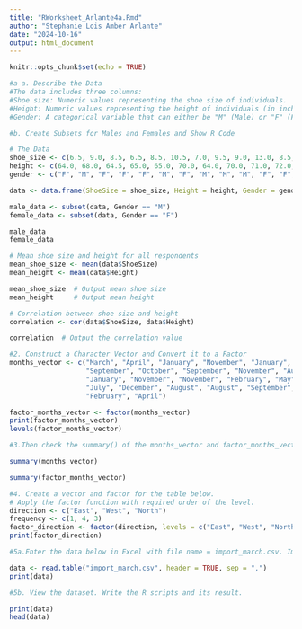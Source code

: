 ```yaml
---
title: "RWorksheet_Arlante4a.Rmd"
author: "Stephanie Lois Amber Arlante"
date: "2024-10-16"
output: html_document
---
```


```r
knitr::opts_chunk$set(echo = TRUE)
```
```r
#a a. Describe the Data
#The data includes three columns:
#Shoe size: Numeric values representing the shoe size of individuals.
#Height: Numeric values representing the height of individuals (in inches).
#Gender: A categorical variable that can either be "M" (Male) or "F" (Female).

#b. Create Subsets for Males and Females and Show R Code

# The Data
shoe_size <- c(6.5, 9.0, 8.5, 6.5, 8.5, 10.5, 7.0, 9.5, 9.0, 13.0, 8.5, 7.5, 10.5, 12.0, 12.0)
height <- c(64.0, 68.0, 64.5, 65.0, 65.0, 70.0, 64.0, 70.0, 71.0, 72.0, 64.0, 67.0, 74.5, 71.0, 71.0)
gender <- c("F", "M", "F", "F", "F", "M", "F", "M", "M", "M", "F", "F", "M", "M", "M")

data <- data.frame(ShoeSize = shoe_size, Height = height, Gender = gender)

male_data <- subset(data, Gender == "M")
female_data <- subset(data, Gender == "F")

male_data
female_data
```
```r
# Mean shoe size and height for all respondents
mean_shoe_size <- mean(data$ShoeSize)
mean_height <- mean(data$Height)

mean_shoe_size  # Output mean shoe size
mean_height     # Output mean height
```
```r
# Correlation between shoe size and height
correlation <- cor(data$ShoeSize, data$Height)

correlation  # Output the correlation value

```
```r
#2. Construct a Character Vector and Convert it to a Factor
months_vector <- c("March", "April", "January", "November", "January", 
                   "September", "October", "September", "November", "August",
                   "January", "November", "November", "February", "May", "August",
                   "July", "December", "August", "August", "September", "November", 
                   "February", "April")

factor_months_vector <- factor(months_vector)
print(factor_months_vector)
levels(factor_months_vector)
```
```r
#3.Then check the summary() of the months_vector and factor_months_vector. | Inter-pret the results of both vectors. Are they both equally useful in this case?

summary(months_vector)

summary(factor_months_vector)
```
```r
#4. Create a vector and factor for the table below.
# Apply the factor function with required order of the level.
direction <- c("East", "West", "North")
frequency <- c(1, 4, 3)
factor_direction <- factor(direction, levels = c("East", "West", "North"))
print(factor_direction)

```
```r
#5a.Enter the data below in Excel with file name = import_march.csv. Import the excel file into the Environment Pane using read.table() function.Write the code.

data <- read.table("import_march.csv", header = TRUE, sep = ",")
print(data)
```
```r
#5b. View the dataset. Write the R scripts and its result.

print(data)
head(data)
```
```r

```